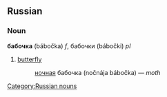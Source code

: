 ==Russian==
===Noun===
'''бабочка''' (bábočka) ''f'', бабочки (bábočki) ''pl''

# [[butterfly]]
#:[[ночной|ночная]] бабочка (nočnája bábočka) — ''moth''

[[Category:Russian nouns]]
